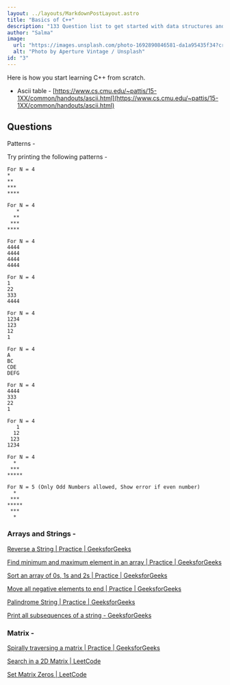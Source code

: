 ```yaml
---
layout: ../layouts/MarkdownPostLayout.astro
title: "Basics of C++"
description: "133 Question list to get started with data structures and algorithms"
author: "Salma"
image:
  url: "https://images.unsplash.com/photo-1692890846581-da1a95435f34?crop=entropy&cs=tinysrgb&fit=max&fm=jpg&ixid=M3wxMTc3M3wwfDF8YWxsfDU1fHx8fHx8Mnx8MTY5MzMwMDUyOXw&ixlib=rb-4.0.3&q=80&w=2000"
  alt: "Photo by Aperture Vintage / Unsplash"
id: "3"
---
```



Here is how you start learning C++ from scratch.

- Ascii table - [https://www.cs.cmu.edu/~pattis/15-1XX/common/handouts/ascii.html](https://www.cs.cmu.edu/~pattis/15-1XX/common/handouts/ascii.html)

## Questions

Patterns -

Try printing the following patterns -

```
For N = 4
*
**
***
****
```

```
For N = 4
   *
  **
 ***
****
```

```
For N = 4
4444
4444
4444
4444
```

```
For N = 4
1
22
333
4444
```

```
For N = 4
1234
123
12
1
```

```
For N = 4
A
BC
CDE
DEFG
```

```
For N = 4
4444
333
22
1
```

```
For N = 4
   1
  12
 123
1234
```

```
For N = 4
  *
 ***
*****
```

```
For N = 5 (Only Odd Numbers allowed, Show error if even number)
  *
 ***
*****
 ***
  *
```

### Arrays and Strings -

[Reverse a String | Practice | GeeksforGeeks](https://practice.geeksforgeeks.org/problems/reverse-a-string/1)

[Find minimum and maximum element in an array | Practice | GeeksforGeeks](https://practice.geeksforgeeks.org/problems/find-minimum-and-maximum-element-in-an-array4428/1)

[Sort an array of 0s, 1s and 2s | Practice | GeeksforGeeks](https://practice.geeksforgeeks.org/problems/sort-an-array-of-0s-1s-and-2s/0)

[Move all negative elements to end | Practice | GeeksforGeeks](https://practice.geeksforgeeks.org/problems/move-all-negative-elements-to-end1813/1)

[Palindrome String | Practice | GeeksforGeeks](https://practice.geeksforgeeks.org/problems/palindrome-string0817/1)

[Print all subsequences of a string - GeeksforGeeks](https://www.geeksforgeeks.org/print-subsequences-string/)

### Matrix -

[Spirally traversing a matrix | Practice | GeeksforGeeks](https://practice.geeksforgeeks.org/problems/spirally-traversing-a-matrix/0)

[Search in a 2D Matrix | LeetCode](https://leetcode.com/problems/search-a-2d-matrix/)

[Set Matrix Zeros | LeetCode](https://leetcode.com/problems/set-matrix-zeroes/)
